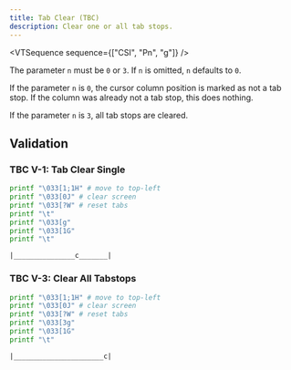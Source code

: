```yaml
---
title: Tab Clear (TBC)
description: Clear one or all tab stops.
---
```


<VTSequence sequence={["CSI", "Pn", "g"]} />

The parameter `n` must be `0` or `3`. If `n` is omitted, `n` defaults to `0`.

If the parameter `n` is `0`, the cursor column position is marked as
not a tab stop. If the column was already not a tab stop, this does nothing.

If the parameter `n` is `3`, all tab stops are cleared.

## Validation

### TBC V-1: Tab Clear Single

```bash
printf "\033[1;1H" # move to top-left
printf "\033[0J" # clear screen
printf "\033[?W" # reset tabs
printf "\t"
printf "\033[g"
printf "\033[1G"
printf "\t"
```

```
|_______________c_______|
```

### TBC V-3: Clear All Tabstops

```bash
printf "\033[1;1H" # move to top-left
printf "\033[0J" # clear screen
printf "\033[?W" # reset tabs
printf "\033[3g"
printf "\033[1G"
printf "\t"
```

```
|______________________c|
```

